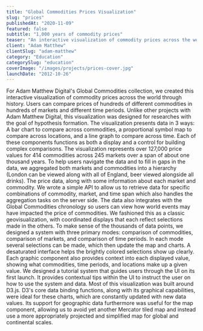 ```yaml
---
title: "Global Commodities Prices Visualization"
slug: "prices"
publishedAt: "2020-11-09"
featured: false
subtitle: "1,000 years of commodity prices"
teaser: "An interactive visualization of commodity prices across the world through history."
client: "Adam Matthew"
clientSlug: "adam-matthew"
category: "Education"
categorySlug: "education"
coverImage: "/images/projects/prices-cover.jpg"
launchDate: "2012-10-26"
---
```

For Adam Matthew Digital's Global Commodities collection, we created this interactive visualization of commodity prices across the world through history. Users can compare prices of hundreds of different commodities in hundreds of markets and different time periods. Unlike other projects with Adam Matthew Digital, this visualization was designed for researches with the goal of hypothesis formation. The visualization presents data in 3 ways: A bar chart to compare across commodities, a proportional symbol map to compare across locations, and a line graph to compare across time. Each of these components functions as both a display and a control for building complex comparisons.
The visualization represents over 127,000 price values for 414 commodities across 245 markets over a span of about one thousand years. To help users navigate the data and to fill in gaps in the data, we aggregated both markets and commodities into a hierarchy (London can be viewed along with all of England, beer viewed alongside all drinks). The price data, along with some information about each market and commodity. We wrote a simple API to allow us to retrieve data for specific combinations of commodity, market, and time span which also handles the aggregation tasks on the server side. The data also integrates with the Global Commodities chronology so users can view how world events may have impacted the price of commodities.
We fashioned this as a classic geovisualization, with coordinated displays that each reflect selections made in the others. To make sense of the thousands of data points, we designed a system with three primary modes: comparison of commodities, comparison of markets, and comparison of time periods. In each mode several selections can be made, which then update the map and charts. A desaturated interface helps the brightly colored selections show up clearly. Each graphic component also provides context into each displayed value, showing what commodities, time periods, and locations make up a given value. We designed a tutorial system that guides users through the UI on its first launch. It provides contextual tips within the UI to instruct the user on how to use the system and data.
Most of this visualization was built around D3.js. D3's core data binding functions, along with its graphical capabilities, were ideal for these charts, which are constantly updated with new data values. Its support for geographic data furthermore was useful for the map component, allowing us to avoid yet another Mercator tiled map and instead use a more appropriately projected and simplified map for global and continental scales.
